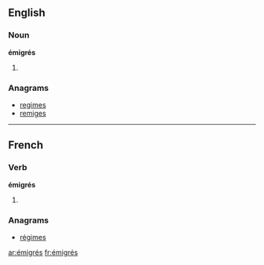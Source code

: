 {{also|émigres}}
==English==

===Noun===
'''émigrés'''

# {{plural of|[[émigré]]}}

===Anagrams===
* [[regimes#English|regimes]]
* [[remiges#English|remiges]]

----

==French==

===Verb===
'''émigrés''' {{m|p}}

# {{plural past participle of|[[émigrer#French|émigrer]]|lang=fr}}

===Anagrams===
* [[régimes#French|régimes]]

[[ar:émigrés]]
[[fr:émigrés]]